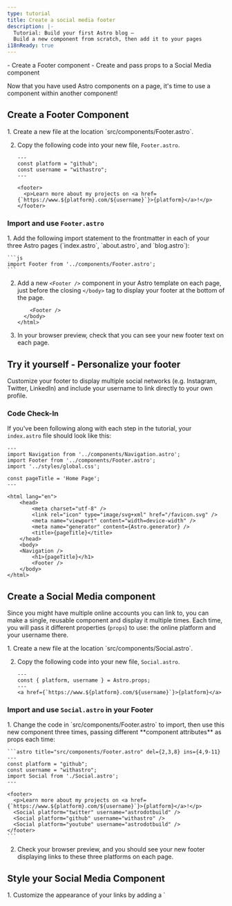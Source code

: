 ```yaml
---
type: tutorial
title: Create a social media footer
description: |-
  Tutorial: Build your first Astro blog —
  Build a new component from scratch, then add it to your pages
i18nReady: true
---
```



<PreCheck>
  - Create a Footer component
  - Create and pass props to a Social Media component
</PreCheck>

Now that you have used Astro components on a page, it's time to use a component within another component!

## Create a Footer Component
<Steps>
1. Create a new file at the location `src/components/Footer.astro`.

2. Copy the following code into your new file, `Footer.astro`.

    ```astro title="src/components/Footer.astro"
    ---
    const platform = "github";
    const username = "withastro";
    ---

    <footer>
      <p>Learn more about my projects on <a href={`https://www.${platform}.com/${username}`}>{platform}</a>!</p>
    </footer>
    ```
</Steps>

### Import and use `Footer.astro`

<Steps>
1. Add the following import statement to the frontmatter in each of your three Astro pages (`index.astro`, `about.astro`, and `blog.astro`):

    ```js
    import Footer from '../components/Footer.astro';
    ```

2. Add a new `<Footer />` component in your Astro template on each page, just before the closing `</body>` tag to display your footer at the bottom of the page. 

    ```astro ins={1}
        <Footer />
      </body>
    </html>
    ```

3. In your browser preview, check that you can see your new footer text on each page.
</Steps>

<Box icon="puzzle-piece">

## Try it yourself - Personalize your footer

Customize your footer to display multiple social networks (e.g. Instagram, Twitter, LinkedIn) and include your username to link directly to your own profile.

</Box>

### Code Check-In
If you've been following along with each step in the tutorial, your `index.astro` file should look like this:

```astro title="src/pages/index.astro"
---
import Navigation from '../components/Navigation.astro';
import Footer from '../components/Footer.astro';
import '../styles/global.css';

const pageTitle = 'Home Page';
---

<html lang="en">
	<head>
		<meta charset="utf-8" />
		<link rel="icon" type="image/svg+xml" href="/favicon.svg" />
		<meta name="viewport" content="width=device-width" />
		<meta name="generator" content={Astro.generator} />
		<title>{pageTitle}</title>
	</head>
	<body>
    <Navigation />
		<h1>{pageTitle}</h1>
		<Footer />
	</body>
</html>
```

## Create a Social Media component

Since you might have multiple online accounts you can link to, you can make a single, reusable component and display it multiple times. Each time, you will pass it different properties (`props`) to use: the online platform and your username there.

<Steps>
1. Create a new file at the location `src/components/Social.astro`.

2. Copy the following code into your new file, `Social.astro`.

    ```astro title="src/components/Social.astro"
    ---
    const { platform, username } = Astro.props;
    ---
    <a href={`https://www.${platform}.com/${username}`}>{platform}</a>
    ```
</Steps>

### Import and use `Social.astro` in your Footer

<Steps>
1. Change the code in `src/components/Footer.astro` to import, then use this new component three times, passing different **component attributes** as props each time:

    ```astro title="src/components/Footer.astro" del={2,3,8} ins={4,9-11}
    ---
    const platform = "github";
    const username = "withastro";
    import Social from './Social.astro';
    ---

    <footer>
      <p>Learn more about my projects on <a href={`https://www.${platform}.com/${username}`}>{platform}</a>!</p>
      <Social platform="twitter" username="astrodotbuild" />
      <Social platform="github" username="withastro" />
      <Social platform="youtube" username="astrodotbuild" />
    </footer>
    ```

2. Check your browser preview, and you should see your new footer displaying links to these three platforms on each page.
</Steps>

## Style your Social Media Component

<Steps>
1. Customize the appearance of your links by adding a `<style>` tag to `src/components/Social.astro`.

    ```astro title="src/components/Social.astro" ins={6-17} 'class="social-platform'
    ---
    const { platform, username } = Astro.props;
    ---
    <a href={`https://www.${platform}.com/${username}`}>{platform}</a>

    <style>
      a {
        padding: 0.5rem 1rem;
        color: white;
        background-color: #4c1d95;
        text-decoration: none;
      }
    </style>
    ```

2. Add a `<style>` tag to `src/components/Footer.astro` to improve the layout of its contents.

    ```astro title="src/components/Footer.astro" ins={4-10}
    ---
    import Social from './Social.astro';
    ---
    <style>
      footer {
        display: flex;
        gap: 1rem;
        margin-top: 2rem;
      }
    </style>

    <footer>
      <Social platform="twitter" username="astrodotbuild" />
      <Social platform="github" username="withastro" />
      <Social platform="youtube" username="astrodotbuild" />
    </footer>
    ```

3. Check your browser preview again and confirm that each page shows an updated footer.
</Steps>

<Box icon="question-mark">

### Test Yourself

1. What line of code do you need to write in an Astro component's frontmatter to receive values of `title`, `author`, and `date` as props?

    <MultipleChoice>
      <Option isCorrect>
        `const { title, author, date } = Astro.props;`
      </Option>
      <Option>
        `import BlogPost from '../components/BlogPost.astro'`
      </Option>
      <Option>
        `<BlogPost title="My First Post" author="Dan" date="12 Aug 2022" />`
      </Option>
    </MultipleChoice>
    

2. How do you **pass values as props** to an Astro component?
    <MultipleChoice>
      <Option>
        `const { title, author, date } = Astro.props;`
      </Option>
      <Option>
        `import BlogPost from '../components/BlogPost.astro'`
      </Option>
      <Option isCorrect>
        `<BlogPost title="My First Post" author="Dan" date="12 Aug 2022" />`
      </Option>
    </MultipleChoice>
</Box>



<Box icon="check-list">

## Checklist

<Checklist>
- [ ] I can create new `.astro` components in `src/components/`
- [ ] I can import and use Astro components inside other Astro components.
- [ ] I can pass props to an Astro component.
</Checklist>
</Box>

### Resources

- [Component Props in Astro](/vi/basics/astro-components/#component-props)
